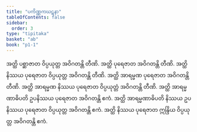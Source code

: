 ```yaml
---
title: "ပကိဏ္ဏကဃဋနာ"
tableOfContents: false
sidebar:
  order: 3
type: "tipitaka"
basket: "ab"
book: "p1-1"
---
```



<DynamicBreadcrumb />

<Division number="381" book="p1-1" e="ch" v="36" p="123">

<Paragraph number="1142" book="p1-1">
အတ္ထိ ပစ္ဆာဇာတ ဝိပ္ပယုတ္တ အဝိဂတန္တိ တီဏိ. အတ္ထိ ပုရေဇာတ အဝိဂတန္တိ တီဏိ. အတ္ထိ နိဿယ ပုရေဇာတ ဝိပ္ပယုတ္တ အဝိဂတန္တိ တီဏိ. အတ္ထိ အာရမ္မဏ ပုရေဇာတ အဝိဂတန္တိ တီဏိ. အတ္ထိ အာရမ္မဏ နိဿယ ပုရေဇာတ ဝိပ္ပယုတ္တံ အဝိဂတန္တိ တီဏိ. အတ္ထိ အာရမ္မဏာဓိပတိ ဥပနိဿယ ပုရေဇာတ အဝိဂတန္တိ ဧကံ. အတ္ထိ အာရမ္မဏာဓိပတိ နိဿယ ဥပနိဿယ ပုရေဇာတ ဝိပ္ပယုတ္တ အဝိဂတန္တိ ဧကံ. အတ္ထိ နိဿယ ပုရေဇာတ ဣန္ဒြိယ ဝိပ္ပယုတ္တ အဝိဂတန္တိ ဧကံ.
</Paragraph>
</Division>
